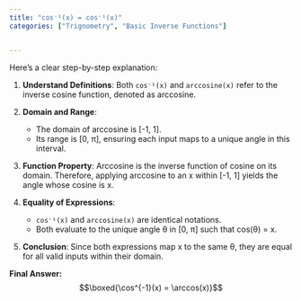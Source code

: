```yaml
---
title: "cos⁻¹(x) = cos⁻¹(x)"
categories: ["Trignometry", "Basic Inverse Functions"]


---
```




Here's a clear step-by-step explanation:

1. **Understand Definitions**: Both `cos⁻¹(x)` and `arccosine(x)` refer to the inverse cosine function, denoted as arccosine.

2. **Domain and Range**:
   - The domain of arccosine is [-1, 1].
   - Its range is [0, π], ensuring each input maps to a unique angle in this interval.

3. **Function Property**: Arccosine is the inverse function of cosine on its domain. Therefore, applying arccosine to an x within [-1, 1] yields the angle whose cosine is x.

4. **Equality of Expressions**:
   - `cos⁻¹(x)` and `arccosine(x)` are identical notations.
   - Both evaluate to the unique angle θ in [0, π] such that cos(θ) = x.

5. **Conclusion**: Since both expressions map x to the same θ, they are equal for all valid inputs within their domain.

**Final Answer:**
$$\boxed{\cos^{-1}(x) = \arccos(x)}$$
